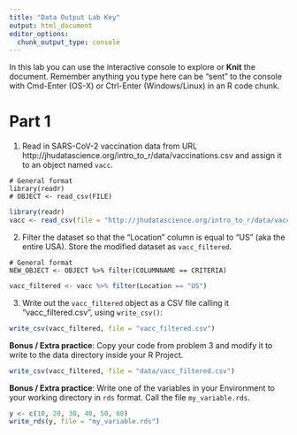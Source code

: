 ```yaml
---
title: "Data Output Lab Key"
output: html_document
editor_options: 
  chunk_output_type: console
---
```


In this lab you can use the interactive console to explore or **Knit** the document. 
Remember anything you type here can be "sent" to the console with Cmd-Enter (OS-X) or Ctrl-Enter (Windows/Linux) in an R code chunk.


# Part 1

1.  Read in SARS-CoV-2 vaccination data from URL 
http://jhudatascience.org/intro_to_r/data/vaccinations.csv
and assign it to an object named `vacc`. 

```
# General format
library(readr)
# OBJECT <- read_csv(FILE)
```

```r
library(readr)
vacc <- read_csv(file = "http://jhudatascience.org/intro_to_r/data/vaccinations.csv")
```


2. Filter the dataset so that the "Location" column is equal to "US" (aka the entire USA). Store the modified dataset as `vacc_filtered`.

```
# General format
NEW_OBJECT <- OBJECT %>% filter(COLUMNNAME == CRITERIA)
```

```r
vacc_filtered <- vacc %>% filter(Location == "US")
```


3. Write out the `vacc_filtered` object as a CSV file calling it "vacc_filtered.csv", using `write_csv()`:

```r
write_csv(vacc_filtered, file = "vacc_filtered.csv")
```


**Bonus / Extra practice**: Copy your code from problem 3 and modify it to write to the data directory inside your R Project.

```r
write_csv(vacc_filtered, file = "data/vacc_filtered.csv")
```


**Bonus / Extra practice**: Write one of the variables in your Environment to your working directory in `rds` format. Call the file `my_variable.rds`.

```r
y <- c(10, 20, 30, 40, 50, 60)
write_rds(y, file = "my_variable.rds")
```
